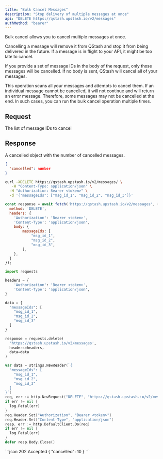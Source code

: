 ```yaml
---
title: "Bulk Cancel Messages"
description: "Stop delivery of multiple messages at once" 
api: "DELETE https://qstash.upstash.io/v2/messages"
authMethod: "bearer"
---
```


Bulk cancel allows you to cancel multiple messages at once.

<Note>
Cancelling a message will remove it from QStash and stop it from being delivered
in the future. If a message is in flight to your API, it might be too late to
cancel.
</Note>


If you provide a set of message IDs in the body of the request, only those messages will be cancelled. 
If no body is sent, QStash will cancel all of your messages.

This operation scans all your messages and attempts to cancel them. 
If an individual message cannot be cancelled, it will not continue and will return an error message. 
Therefore, some messages may not be cancelled at the end. 
In such cases, you can run the bulk cancel operation multiple times.

## Request

<ParamField path="messageIds" type="Array">
  The list of message IDs to cancel
</ParamField>

## Response

A cancelled object with the number of cancelled messages.

```JSON
{
  "cancelled": number
}
```


<RequestExample>

```sh curl
curl -XDELETE https://qstash.upstash.io/v2/messages/ \
   -H "Content-Type: application/json" \
  -H "Authorization: Bearer <token>" \
  -d '{"messageIds": ["msg_id_1", "msg_id_2", "msg_id_3"]}'
```

```js Node
const response = await fetch('https://qstash.upstash.io/v2/messages', {
  method: 'DELETE',
  headers: {
    'Authorization': 'Bearer <token>',
    'Content-Type': 'application/json',
    body: {
        messageIds: [
            "msg_id_1",
            "msg_id_2",
            "msg_id_3",
        ],
    },
  }
});
```

```python Python
import requests

headers = {
    'Authorization': 'Bearer <token>',
    'Content-Type': 'application/json',
}

data = {
  "messageIds": [
    "msg_id_1",
    "msg_id_2",
    "msg_id_3"
  ]
}

response = requests.delete(
  'https://qstash.upstash.io/v2/messages',
  headers=headers,
  data=data
)
```

```go Go
var data = strings.NewReader(`{
  "messageIds": [
    "msg_id_1",
    "msg_id_2",
    "msg_id_3"
  ]
}`)
req, err := http.NewRequest("DELETE", "https://qstash.upstash.io/v2/messages", data)
if err != nil {
  log.Fatal(err)
}
req.Header.Set("Authorization", "Bearer <token>")
req.Header.Set("Content-Type", "application/json")
resp, err := http.DefaultClient.Do(req)
if err != nil {
  log.Fatal(err)
}
defer resp.Body.Close()
```


</RequestExample>

<ResponseExample>
```json 202 Accepted
{
  "cancelled": 10
}
```
</ResponseExample>
